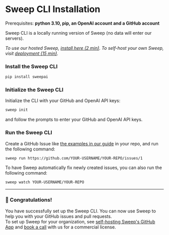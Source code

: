 
# Sweep CLI Installation
<Callout type="info">Prerequisites: **python 3.10, pip, an OpenAI account and a GitHub account**</Callout>

Sweep CLI is a locally running version of Sweep (no data will enter our servers).<br/>

*To use our hosted Sweep, [install here (2 min)](https://github.com/apps/sweep-ai). To self-host your own Sweep, visit [deployment (15 min)](/deployment).*
<Steps>
### Install the Sweep CLI

```sh filename="terminal"
pip install sweepai
```

### Initialize the Sweep CLI

Initialize the CLI with your GitHub and OpenAI API keys:

```sh filename="terminal"
sweep init
```

and follow the prompts to enter your GitHub and OpenAI API keys.

### Run the Sweep CLI

Create a GitHub Issue like [the examples in our guide](/#best-practices-for-creating-issues) in your repo, and run the following command:

```sh filename="terminal"
sweep run https://github.com/YOUR-USERNAME/YOUR-REPO/issues/1
```

To have Sweep automatically fix newly created issues, you can also run the following command:
```sh filename="terminal"
sweep watch YOUR-USERNAME/YOUR-REPO
```
</Steps>

---

### 🎉 Congratulations!

You have successfully set up the Sweep CLI. You can now use Sweep to help you with your GitHub issues and pull requests.<br/>
To set up Sweep for your organization, see [self-hosting Sweep's GitHub App](/deployment) and [book a call](https://calendly.com/sweep-ai/founders-meeting) with us for a commercial license.
